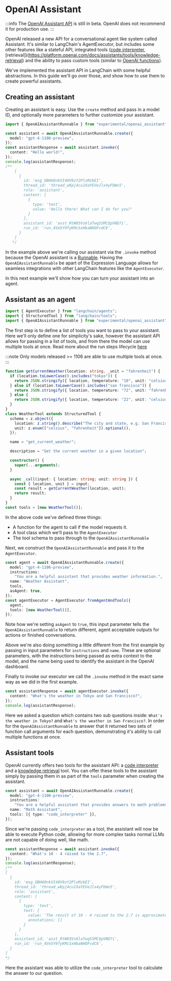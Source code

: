 # OpenAI Assistant

:::info
The [OpenAI Assistant API](https://platform.openai.com/docs/assistants/overview) is still in beta. OpenAI does not recommend it for production use.
:::

OpenAI released a new API for a conversational agent like system called Assistant.
It's similar to LangChain's AgentExecutor, but includes some other features like a stateful API, integrated tools ([code interpreter](https://platform.openai.com/docs/assistants/tools/code-interpreter), [retrieval])(https://platform.openai.com/docs/assistants/tools/knowledge-retrieval) and the ability to pass custom tools (similar to [OpenAI functions](https://js.langchain.com/docs/modules/agents/agent_types/openai_functions_agent)).

We've implemented the assistant API in LangChain with some helpful abstractions. In this guide we'll go over those, and show how to use them to create powerful assistants.

## Creating an assistant

Creating an assistant is easy. Use the `create` method and pass in a model ID, and optionally more parameters to further customize your assistant.

```typescript
import { OpenAIAssistantRunnable } from "experimental/openai_assistant";
```

```typescript
const assistant = await OpenAIAssistantRunnable.create({
  model: "gpt-4-1106-preview",
});
const assistantResponse = await assistant.invoke({
  content: "Hello world!",
});
console.log(assistantResponse);
/**
    [
      {
        id: 'msg_OBH60nkVI40V9zY2PlxMzbEI',
        thread_id: 'thread_wKpj4cu1XaYEVeJlx4yFbWx5',
        role: 'assistant',
        content: [ 
          {
            type: 'text',
            value: 'Hello there! What can I do for you?'
          }
        ],
        assistant_id: 'asst_RtW03Vs6laTwqSSMCQpVND7i',
        run_id: 'run_4Ve5Y9fyKMcSxHbaNHOFvdC6',
      }
    ]
   */
```

In the example above we're calling our assistant via the `.invoke` method because the OpenAI assistant is a [Runnable](/docs/expression_language/).
Having the `OpenAIAssistantRunnable` be apart of the Expression Language allows for seamless integrations with other LangChain features like the `AgentExecutor`.

In this next example we'll show how you can turn your assistant into an agent.

## Assistant as an agent

```typescript
import { AgentExecutor } from "langchain/agents";
import { StructuredTool } from "langchain/tools";
import { OpenAIAssistantRunnable } from "experimental/openai_assistant";
```

The first step is to define a list of tools you want to pass to your assistant.
Here we'll only define one for simplicity's sake, however the assistant API allows for passing in a list of tools, and from there the model can use multiple tools at once.
Read more about the run steps lifecycle [here](https://platform.openai.com/docs/assistants/how-it-works/runs-and-run-steps)

:::note
Only models released >= 1106 are able to use multiple tools at once.
:::

```typescript
function getCurrentWeather(location: string, _unit = "fahrenheit") {
  if (location.toLowerCase().includes("tokyo")) {
    return JSON.stringify({ location, temperature: "10", unit: "celsius" });
  } else if (location.toLowerCase().includes("san francisco")) {
    return JSON.stringify({ location, temperature: "72", unit: "fahrenheit" });
  } else {
    return JSON.stringify({ location, temperature: "22", unit: "celsius" });
  }
}
class WeatherTool extends StructuredTool {
  schema = z.object({
    location: z.string().describe("The city and state, e.g. San Francisco, CA"),
    unit: z.enum(["celsius", "fahrenheit"]).optional(),
  });

  name = "get_current_weather";

  description = "Get the current weather in a given location";

  constructor() {
    super(...arguments);
  }

  async _call(input: { location: string; unit: string }) {
    const { location, unit } = input;
    const result = getCurrentWeather(location, unit);
    return result;
  }
}
const tools = [new WeatherTool()];
```

In the above code we've defined three things:

- A function for the agent to call if the model requests it.
- A tool class which we'll pass to the `AgentExecutor`
- The tool schema to pass through to the `OpenAIAssistantRunnable`

Next, we construct the `OpenAIAssistantRunnable` and pass it to the `AgentExecutor`.

```typescript
const agent = await OpenAIAssistantRunnable.create({
  model: "gpt-4-1106-preview",
  instructions:
    "You are a helpful assistant that provides weather information.",
  name: "Weather Assistant",
  tools,
  asAgent: true,
});
const agentExecutor = AgentExecutor.fromAgentAndTools({
  agent,
  tools: [new WeatherTool()],
});
```

Note how we're setting `asAgent` to `true`, this input parameter tells the `OpenAIAssistantRunnable` to return different, agent acceptable outputs for actions or finished conversations.

Above we're also doing something a little different from the first example by passing in input parameters for `instructions` and `name`.
These are optional parameters, with the instructions being passed as extra context to the model, and the name being used to identify the assistant in the OpenAI dashboard.

Finally to invoke our executor we call the `.invoke` method in the exact same way as we did in the first example.

```typescript
const assistantResponse = await agentExecutor.invoke({
  content: "What's the weather in Tokyo and San Francisco?",
});
console.log(assistantResponse);
```

Here we asked a question which contains two sub questions inside: `What's the weather in Tokyo?` and `What's the weather in San Francisco?`.
In order for the `OpenAIAssistantRunnable` to answer that it returned two sets of function call arguments for each question, demonstrating it's ability to call multiple functions at once.

## Assistant tools

OpenAI currently offers two tools for the assistant API: a [code interpreter](https://platform.openai.com/docs/assistants/tools/code-interpreter) and a [knowledge retrieval](https://platform.openai.com/docs/assistants/tools/knowledge-retrieval) tool.
You can offer these tools to the assistant simply by passing them in as part of the `tools` parameter when creating the assistant.

```typescript
const assistant = await OpenAIAssistantRunnable.create({
  model: "gpt-4-1106-preview",
  instructions:
    "You are a helpful assistant that provides answers to math problems.",
  name: "Math Assistant",
  tools: [{ type: "code_interpreter" }],
});
```

Since we're passing `code_interpreter` as a tool, the assistant will now be able to execute Python code, allowing for more complex tasks normal LLMs are not capable of doing well, like math.

```typescript
const assistantResponse = await assistant.invoke({
  content: "What's 10 - 4 raised to the 2.7",
});
console.log(assistantResponse);
/**
[
  {
    id: 'msg_OBH60nkVI40V9zY2PlxMzbEI',
    thread_id: 'thread_wKpj4cu1XaYEVeJlx4yFbWx5',
    role: 'assistant',
    content: [
      {
        type: 'text',
        text: {
          value: 'The result of 10 - 4 raised to the 2.7 is approximately -32.22.',
          annotations: []
        }
      }
    ],
    assistant_id: 'asst_RtW03Vs6laTwqSSMCQpVND7i',
    run_id: 'run_4Ve5Y9fyKMcSxHbaNHOFvdC6',
  }
]
*/
```

Here the assistant was able to utilize the `code_interpreter` tool to calculate the answer to our question.
